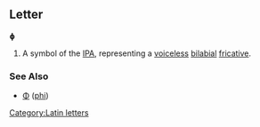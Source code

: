 ==Letter==
'''ɸ'''

#A symbol of the [[IPA]], representing a [[voiceless]] [[bilabial]] [[fricative]].
===See Also===
*[[Φ]] ([[phi]])
[[Category:Latin letters]]
